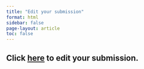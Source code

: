 ```yaml
---
title: "Edit your submission"
format: html
sidebar: false
page-layout: article
toc: false
---
```


## Click [here](https://www.appinconf.com/kas/Abstract?projectName=wehc2025members) to edit your submission.
